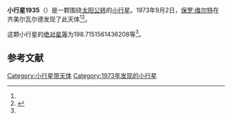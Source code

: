 {{Infobox planet
| bgcolour = #FFFFC0
| name = 1935 Lucerna
| symbol = 
| image = 
| caption = 
| discovery = yes
| discovery_ref = 
| discoverer = [[保罗·维尔特|保罗·维尔特]]
| discovery_site = [[齐美尔瓦尔德|齐美尔瓦尔德]] 
| discovered = 1973年9月2日
| designations = yes
| mp_name = 
| named_after = 
| alt_names = 1973 RB/ 1969 TU6 / 1969 VJ1
| mp_category = [[主带小行星|主带小行星]]
| orbit_ref = <ref name="a">[http://ssd.jpl.nasa.gov/sbdb.cgi?sstr=1935 1935 Lucerna] {{Wayback|url=http://ssd.jpl.nasa.gov/sbdb.cgi?sstr=1935 |date=20201128174033 }}，小行星數據庫瀏覽器（JPL Small-Body Database Browser）－[[美国国家航空航天局|美国国家航空航天局]]喷气推进实验室</ref>
| epoch = 2456400.5 (2013年4月18日更新)
| aphelion = {{convert|3.228635078561719|AU|km|3|abbr=on|lk=out}}
| perihelion = {{convert|2.020397458049065|AU|km|3|abbr=on}}
| semimajor = {{convert|2.624516268305392|AU|km|3|abbr=on}}
| eccentricity = 0.230182917
| period = 1553.003128 [[日|日]]<br />4.25[[儒略年|儒略年]]
| avg_speed = 
| inclination = 9.569617814925021
| asc_node = 200.22038915
| mean_anomaly = 
| arg_peri = 198.7151561436208
| satellites = 
| physical_characteristics = yes
| dimensions = 
| mass = 
| density = 
| surface_grav = 
| escape_velocity = 
| sidereal_day = 
| axial_tilt = 
| pole_ecliptic_lat = 
| pole_ecliptic_lon = 
| albedo = 
| temperatures= 
| temp_name1 = 
| mean_temp_1 = 
| max_temp_1 = 
| temp_name2 = 
| max_temp_2 = 
| spectral_type = 
| abs_magnitude = 198.7151561436208
}}

'''小行星1935'''（{{lang-en|1935 Lucerna}}）是一颗围绕[[太阳|太阳]][[公转|公转]]的[[小行星|小行星]]。1973年9月2日，[[保罗·维尔特|保罗·维尔特]]在齐美尔瓦尔德发现了此天体<ref name="a" /><ref>{{cite news|title=小行星列表|url=http://cfa-www.harvard.edu/iau/lists/NumberedMPs.txt|accessdate=2013-07-08|newspaper=哈佛大学|archive-date=2008-05-17|archive-url=https://web.archive.org/web/20080517010638/http://cfa-www.harvard.edu/iau/lists/NumberedMPs.txt|dead-url=no}}</ref>。

这颗小行星的[[绝对星等|绝对星等]]为198.7151561436208等<ref name="a" />。

==参考文献==
{{reflist}}
{{Minor Planet Number|[[小行星1934|小行星1934]]|[[小行星1936|小行星1936]]}}

{{小天体}}

[[Category:小行星带天体|Category:小行星带天体]]
[[Category:1973年发现的小行星|Category:1973年发现的小行星]]

{{asteroid-stub}}